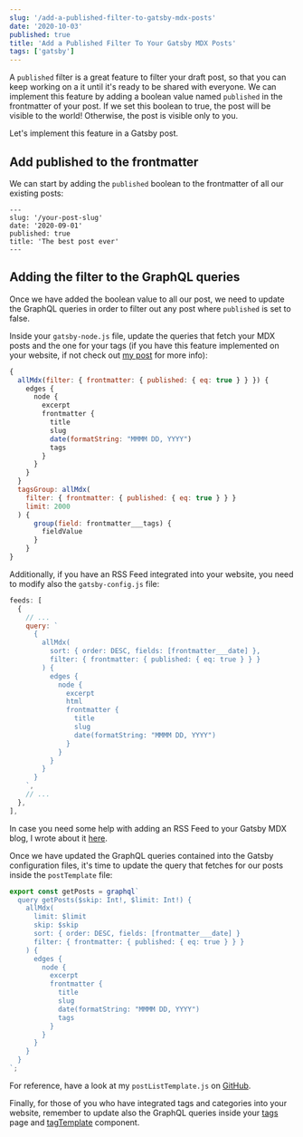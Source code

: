 ```yaml
---
slug: '/add-a-published-filter-to-gatsby-mdx-posts'
date: '2020-10-03'
published: true
title: 'Add a Published Filter To Your Gatsby MDX Posts'
tags: ['gatsby']
---
```


A `published` filter is a great feature to filter your draft post, so that you can keep working on a it until it's ready to be shared with everyone.
We can implement this feature by adding a boolean value named `published` in the frontmatter of your post.
If we set this boolean to true, the post will be visible to the world! Otherwise, the post is visible only to you.

Let's implement this feature in a Gatsby post.

## Add published to the frontmatter

We can start by adding the `published` boolean to the frontmatter of all our existing posts:

```mdx
---
slug: '/your-post-slug'
date: '2020-09-01'
published: true
title: 'The best post ever'
---
```

## Adding the filter to the GraphQL queries

Once we have added the boolean value to all our post, we need to update the GraphQL queries in order to filter out any post where `published` is set to false.

Inside your `gatsby-node.js` file, update the queries that fetch your MDX posts and the one for your tags (if you have this feature implemented on your website, if not check out <a href='https://eneaxharja.com/blog/add-tags-and-categories-to-gatsby-mdx-blog' target="_blank" rel="noopener">my post</a> for more info):

```js
{
  allMdx(filter: { frontmatter: { published: { eq: true } } }) {
    edges {
      node {
        excerpt
        frontmatter {
          title
          slug
          date(formatString: "MMMM DD, YYYY")
          tags
        }
      }
    }
  }
  tagsGroup: allMdx(
    filter: { frontmatter: { published: { eq: true } } }
    limit: 2000
  ) {
      group(field: frontmatter___tags) {
        fieldValue
      }
    }
}
```

Additionally, if you have an RSS Feed integrated into your website, you need to modify also the `gatsby-config.js` file:

```js
feeds: [
  {
    // ...
    query: `
      {
        allMdx(
          sort: { order: DESC, fields: [frontmatter___date] },
          filter: { frontmatter: { published: { eq: true } } }
        ) {
          edges {
            node {
              excerpt
              html
              frontmatter {
                title
                slug
                date(formatString: "MMMM DD, YYYY")
              }
            }
          }
        }
      }
    `,
    // ...
  },
],
```

In case you need some help with adding an RSS Feed to your Gatsby MDX blog, I wrote about it <a href='https://eneaxharja.com/blog/add-rss-feed-to-gatsby-mdx-blog' target="_blank" rel="noopener">here</a>.

Once we have updated the GraphQL queries contained into the Gatsby configuration files, it's time to update the query that fetches for our posts inside the `postTemplate` file:

```js
export const getPosts = graphql`
  query getPosts($skip: Int!, $limit: Int!) {
    allMdx(
      limit: $limit
      skip: $skip
      sort: { order: DESC, fields: [frontmatter___date] }
      filter: { frontmatter: { published: { eq: true } } }
    ) {
      edges {
        node {
          excerpt
          frontmatter {
            title
            slug
            date(formatString: "MMMM DD, YYYY")
            tags
          }
        }
      }
    }
  }
`;
```

For reference, have a look at my `postListTemplate.js` on <a href='https://github.com/eneax/eneax.github.io/blob/master/src/templates/postListTemplate.js' target="_blank" rel="noopener">GitHub</a>.

Finally, for those of you who have integrated tags and categories into your website, remember to update also the GraphQL queries inside your <a href='https://github.com/eneax/eneax.github.io/blob/master/src/pages/tags.js' target="_blank" rel="noopener">tags</a> page and <a href='https://github.com/eneax/eneax.github.io/blob/master/src/templates/tagTemplate.js' target="_blank" rel="noopener">tagTemplate</a> component.

